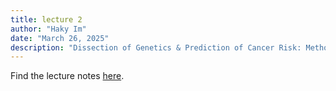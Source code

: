 ```yaml
---
title: lecture 2
author: "Haky Im"
date: "March 26, 2025"
description: "Dissection of Genetics & Prediction of Cancer Risk: Methods & Tools"
---
```


Find the lecture notes [here](https://www.icloud.com/keynote/0a3OAeoWVYXFqv4fowd5q8U1Q#L2-Cancer-GWAS).